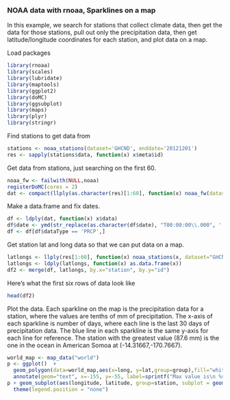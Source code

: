 ### NOAA data with rnoaa, Sparklines on a map

In this example, we search for stations that collect climate data, then get the data for those stations, pull out only the precipitation data, then get latitude/longitude coordinates for each station, and plot data on a map. 

Load packages

```r
library(rnoaa)
library(scales)
library(lubridate)
library(maptools)
library(ggplot2)
library(doMC)
library(ggsubplot)
library(maps)
library(plyr)
library(stringr)
```

Find stations to get data from

```r
stations <- noaa_stations(dataset='GHCND', enddate='20121201')
res <- sapply(stations$data, function(x) x$meta$id)
```

Get data from stations, just searching on the first 60.

```r
noaa_fw <- failwith(NULL,noaa)
registerDoMC(cores = 2)
dat <- compact(llply(as.character(res)[1:60], function(x) noaa_fw(dataset='GHCND', station=x, year=2010, month=7), .parallel=TRUE))
```

Make a data.frame and fix dates. 

```r
df <- ldply(dat, function(x) x$data)
df$date <- ymd(str_replace(as.character(df$date), "T00:00:00\\.000", ''))
df <- df[df$dataType == 'PRCP',]
```

Get station lat and long data so that we can put data on a map.

```r
latlongs <- llply(res[1:60], function(x) noaa_stations(x, dataset="GHCND")$data$meta[c('id','latitude','longitude')])
latlongs <- ldply(latlongs, function(x) as.data.frame(x))
df2 <- merge(df, latlongs, by.x="station", by.y="id")
```

Here's what the first six rows of data look like

```r
head(df2)
```

Plot the data. Each sparkline on the map is the precipitation data for a station, where the values are tenths of mm of precipitation. The x-axis of each sparkline is number of days, where each line is the last 30 days of precipitation data. The blue line in each sparkline is the same y-axis for each line for reference. The station with the greatest value (87.6 mm) is the one in the ocean in American Somoa at (-14.31667,-170.7667). 

```r
world_map <- map_data("world")
p <- ggplot()  + 
  geom_polygon(data=world_map,aes(x=long, y=lat,group=group),fill="white", color="gray40", size=0.2) +
  annotate(geom="text", x=-155, y=-55, label=sprintf("Max value is\n %s mm",max(df2$value)/10))
p + geom_subplot(aes(longitude, latitude, group=station, subplot = geom_line(aes(date, value)), size=1), ref=ref_vline(aes(fill=length(value)), thickness=0.1), width = rel(2), height = rel(5), data = df2) +
  theme(legend.position = "none")
```